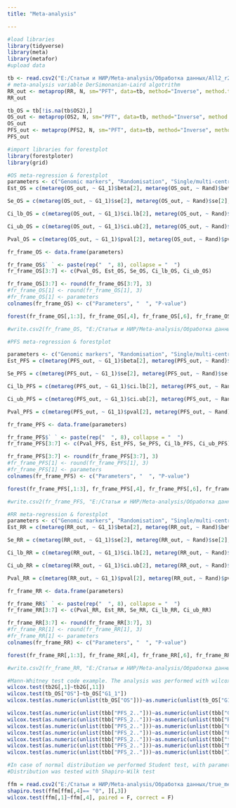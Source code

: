 ---
title: "Meta-analysis"

---

```{r setup, include=FALSE}
#load libraries
library(tidyverse)
library(meta)
library(metafor)
#upload data

tb <- read.csv2("E:/Статьи и НИР/Meta-analysis/Обработка данных/All2_r2.csv", dec = ",")
# meta-analysis variable DerSimonanian-Laird algotrithm
RR_out <- metaprop(RR, N, sm="PFT", data=tb, method="Inverse", method.tau="DL") #Response Rate (RR)
RR_out

tb_OS = tb[!is.na(tb$OS2),]
OS_out <- metaprop(OS2, N, sm="PFT", data=tb, method="Inverse", method.tau="DL") #Overall survival (OS)
OS_out
PFS_out <- metaprop(PFS2, N, sm="PFT", data=tb, method="Inverse", method.tau="DL") #Progression-free survival (PFS)
PFS_out


```


```{r pressure, echo=FALSE}
#import libraries for forestplot
library(forestploter)
library(grid)
```



```{r pressure, echo=FALSE}
#OS meta-regression & forestplot
parameters <- c("Genomic markers", "Randomisation", "Single/multi-central", "Pre-treated", "Target/Immunotherapy", "Chemotherapy", "Number of patients per arm > 40",  "Journal 5 year IF > 10")
Est_OS = c(metareg(OS_out, ~ G1_1)$beta[2], metareg(OS_out, ~ Rand)$beta[2], metareg(OS_out, ~ Cent)$beta[2], metareg(OS_out, ~ Ptrt)$beta[2], metareg(OS_out, ~ target)$beta[2], metareg(OS_out, ~ chemo.t)$beta[2], metareg(OS_out, ~ N_count)$beta[2],  metareg(OS_out, ~ IF)$beta[2])

Se_OS = c(metareg(OS_out, ~ G1_1)$se[2], metareg(OS_out, ~ Rand)$se[2], metareg(OS_out, ~ Cent)$se[2], metareg(OS_out, ~ Ptrt)$se[2], metareg(OS_out, ~ target)$se[2], metareg(OS_out, ~ chemo.t)$se[2], metareg(OS_out, ~ N_count)$se[2],  metareg(OS_out, ~ IF)$se[2])

Ci_lb_OS = c(metareg(OS_out, ~ G1_1)$ci.lb[2], metareg(OS_out, ~ Rand)$ci.lb[2], metareg(OS_out, ~ Cent)$ci.lb[2], metareg(OS_out, ~ Ptrt)$ci.lb[2], metareg(OS_out, ~ target)$ci.lb[2], metareg(OS_out, ~ chemo.t)$ci.lb[2], metareg(OS_out, ~ N_count)$ci.lb[2],  metareg(OS_out, ~ IF)$ci.lb[2])

Ci_ub_OS = c(metareg(OS_out, ~ G1_1)$ci.ub[2], metareg(OS_out, ~ Rand)$ci.ub[2], metareg(OS_out, ~ Cent)$ci.ub[2], metareg(OS_out, ~ Ptrt)$ci.ub[2], metareg(OS_out, ~ target)$ci.ub[2], metareg(OS_out, ~ chemo.t)$ci.ub[2], metareg(OS_out, ~ N_count)$ci.ub[2],  metareg(OS_out, ~ IF)$ci.ub[2])

Pval_OS = c(metareg(OS_out, ~ G1_1)$pval[2], metareg(OS_out, ~ Rand)$pval[2], metareg(OS_out, ~ Cent)$pval[2], metareg(OS_out, ~ Ptrt)$pval[2], metareg(OS_out, ~ target)$pval[2], metareg(OS_out, ~ chemo.t)$pval[2], metareg(OS_out, ~ N_count)$pval[2],  metareg(OS_out, ~ IF)$pval[2])

fr_frame_OS <- data.frame(parameters)

fr_frame_OS$` ` <- paste(rep("  ", 8), collapse = "  ")
fr_frame_OS[3:7] <- c(Pval_OS, Est_OS, Se_OS, Ci_lb_OS, Ci_ub_OS)

fr_frame_OS[3:7] <- round(fr_frame_OS[3:7], 3)
#fr_frame_OS[1] <- round(fr_frame_OS[1], 3)
#fr_frame_OS[1] <- parameters
colnames(fr_frame_OS) <- c("Parameters", "  ", "P-value")

forest(fr_frame_OS[,1:3], fr_frame_OS[,4], fr_frame_OS[,6], fr_frame_OS[,7], fr_frame_OS[,5], ci_column = 2, xlim = c(-0.5, 0.5), ticks_at = c(-0.5, 0,  0.5), theme = tm, ci_pch = 25, ref_line = 0)

#write.csv2(fr_frame_OS, "E:/Статьи и НИР/Meta-analysis/Обработка данных/Tables_out/metareg_forest_OS_r.csv")
```


```{r pressure, echo=FALSE}
#PFS meta-regression & forestplot

parameters <- c("Genomic markers", "Randomisation", "Single/multi-central", "Pre-treated", "Target/Immunotherapy", "Chemotherapy", "Number of patients per arm > 40",  "Journal 5 year IF > 10")
Est_PFS = c(metareg(PFS_out, ~ G1_1)$beta[2], metareg(PFS_out, ~ Rand)$beta[2], metareg(PFS_out, ~ Cent)$beta[2], metareg(PFS_out, ~ Ptrt)$beta[2], metareg(PFS_out, ~ target)$beta[2], metareg(PFS_out, ~ chemo.t)$beta[2], metareg(PFS_out, ~ N_count)$beta[2],  metareg(PFS_out, ~ IF)$beta[2])

Se_PFS = c(metareg(PFS_out, ~ G1_1)$se[2], metareg(PFS_out, ~ Rand)$se[2], metareg(PFS_out, ~ Cent)$se[2], metareg(PFS_out, ~ Ptrt)$se[2], metareg(PFS_out, ~ target)$se[2], metareg(PFS_out, ~ chemo.t)$se[2], metareg(PFS_out, ~ N_count)$se[2],  metareg(PFS_out, ~ IF)$se[2])

Ci_lb_PFS = c(metareg(PFS_out, ~ G1_1)$ci.lb[2], metareg(PFS_out, ~ Rand)$ci.lb[2], metareg(PFS_out, ~ Cent)$ci.lb[2], metareg(PFS_out, ~ Ptrt)$ci.lb[2], metareg(PFS_out, ~ target)$ci.lb[2], metareg(PFS_out, ~ chemo.t)$ci.lb[2], metareg(PFS_out, ~ N_count)$ci.lb[2],  metareg(PFS_out, ~ IF)$ci.lb[2])

Ci_ub_PFS = c(metareg(PFS_out, ~ G1_1)$ci.ub[2], metareg(PFS_out, ~ Rand)$ci.ub[2], metareg(PFS_out, ~ Cent)$ci.ub[2], metareg(PFS_out, ~ Ptrt)$ci.ub[2], metareg(PFS_out, ~ target)$ci.ub[2], metareg(PFS_out, ~ chemo.t)$ci.ub[2], metareg(PFS_out, ~ N_count)$ci.ub[2],  metareg(PFS_out, ~ IF)$ci.ub[2])

Pval_PFS = c(metareg(PFS_out, ~ G1_1)$pval[2], metareg(PFS_out, ~ Rand)$pval[2], metareg(PFS_out, ~ Cent)$pval[2], metareg(PFS_out, ~ Ptrt)$pval[2], metareg(PFS_out, ~ target)$pval[2], metareg(PFS_out, ~ chemo.t)$pval[2], metareg(PFS_out, ~ N_count)$pval[2],  metareg(PFS_out, ~ IF)$pval[2])

fr_frame_PFS <- data.frame(parameters)

fr_frame_PFS$` ` <- paste(rep("  ", 8), collapse = "  ")
fr_frame_PFS[3:7] <- c(Pval_PFS, Est_PFS, Se_PFS, Ci_lb_PFS, Ci_ub_PFS)

fr_frame_PFS[3:7] <- round(fr_frame_PFS[3:7], 3)
#fr_frame_PFS[1] <- round(fr_frame_PFS[1], 3)
#fr_frame_PFS[1] <- parameters
colnames(fr_frame_PFS) <- c("Parameters", "  ", "P-value")

forest(fr_frame_PFS[,1:3], fr_frame_PFS[,4], fr_frame_PFS[,6], fr_frame_PFS[,7], fr_frame_PFS[,5], ci_column = 2, xlim = c(-0.5, 0.5), ticks_at = c(-0.5, 0,  0.5), theme = tm, ci_pch = 25, ref_line = 0)

#write.csv2(fr_frame_PFS, "E:/Статьи и НИР/Meta-analysis/Обработка данных/Tables_out/metareg_forest_PFS_r.csv")

```


```{r pressure, echo=FALSE}
#RR meta-regression & forestplot
parameters <- c("Genomic markers", "Randomisation", "Single/multi-central", "Pre-treated", "Target/Immunotherapy", "Chemotherapy", "Number of patients per arm > 40",  "Journal 5 year IF > 10")
Est_RR = c(metareg(RR_out, ~ G1_1)$beta[2], metareg(RR_out, ~ Rand)$beta[2], metareg(RR_out, ~ Cent)$beta[2], metareg(RR_out, ~ Ptrt)$beta[2], metareg(RR_out, ~ target)$beta[2], metareg(RR_out, ~ chemo.t)$beta[2], metareg(RR_out, ~ N_count)$beta[2],  metareg(RR_out, ~ IF)$beta[2])

Se_RR = c(metareg(RR_out, ~ G1_1)$se[2], metareg(RR_out, ~ Rand)$se[2], metareg(RR_out, ~ Cent)$se[2], metareg(RR_out, ~ Ptrt)$se[2], metareg(RR_out, ~ target)$se[2], metareg(RR_out, ~ chemo.t)$se[2], metareg(RR_out, ~ N_count)$se[2],  metareg(RR_out, ~ IF)$se[2])

Ci_lb_RR = c(metareg(RR_out, ~ G1_1)$ci.lb[2], metareg(RR_out, ~ Rand)$ci.lb[2], metareg(RR_out, ~ Cent)$ci.lb[2], metareg(RR_out, ~ Ptrt)$ci.lb[2], metareg(RR_out, ~ target)$ci.lb[2], metareg(RR_out, ~ chemo.t)$ci.lb[2], metareg(RR_out, ~ N_count)$ci.lb[2],  metareg(RR_out, ~ IF)$ci.lb[2])

Ci_ub_RR = c(metareg(RR_out, ~ G1_1)$ci.ub[2], metareg(RR_out, ~ Rand)$ci.ub[2], metareg(RR_out, ~ Cent)$ci.ub[2], metareg(RR_out, ~ Ptrt)$ci.ub[2], metareg(RR_out, ~ target)$ci.ub[2], metareg(RR_out, ~ chemo.t)$ci.ub[2], metareg(RR_out, ~ N_count)$ci.ub[2],  metareg(RR_out, ~ IF)$ci.ub[2])

Pval_RR = c(metareg(RR_out, ~ G1_1)$pval[2], metareg(RR_out, ~ Rand)$pval[2], metareg(RR_out, ~ Cent)$pval[2], metareg(RR_out, ~ Ptrt)$pval[2], metareg(RR_out, ~ target)$pval[2], metareg(RR_out, ~ chemo.t)$pval[2], metareg(RR_out, ~ N_count)$pval[2],  metareg(RR_out, ~ IF)$pval[2])

fr_frame_RR <- data.frame(parameters)

fr_frame_RR$` ` <- paste(rep("  ", 8), collapse = "  ")
fr_frame_RR[3:7] <- c(Pval_RR, Est_RR, Se_RR, Ci_lb_RR, Ci_ub_RR)

fr_frame_RR[3:7] <- round(fr_frame_RR[3:7], 3)
#fr_frame_RR[1] <- round(fr_frame_RR[1], 3)
#fr_frame_RR[1] <- parameters
colnames(fr_frame_RR) <- c("Parameters", "  ", "P-value")

forest(fr_frame_RR[,1:3], fr_frame_RR[,4], fr_frame_RR[,6], fr_frame_RR[,7], fr_frame_RR[,5], ci_column = 2, xlim = c(-0.5, 0.5), ticks_at = c(-0.5, 0,  0.5), theme = tm, ci_pch = 25, ref_line = 0)

#write.csv2(fr_frame_RR, "E:/Статьи и НИР/Meta-analysis/Обработка данных/Tables_out/metareg_forest_RR_r.csv")
```


```{r pressure, echo=FALSE}
#Mann-Whitney test code example. The analysis was performed with wilcox.test command with parameters paired = F and correct = F. The example provided for PFS. The similar analysis was performed for OS and RR.
wilcox.test(tb2G[,1]~tb2G[,11])
wilcox.test(tb_OS["OS"]~tb_OS["G1_1"])
wilcox.test(as.numeric(unlist(tb_OS["OS"]))~as.numeric(unlist(tb_OS["G1_1"])), paired = F, correct = F)

wilcox.test(as.numeric(unlist(tbb["PFS_2.."]))~as.numeric(unlist(tbb["G1_1"])), paired = F, correct = F)
wilcox.test(as.numeric(unlist(tbb["PFS_2.."]))~as.numeric(unlist(tbb["Rand"])), paired = F, correct = F)
wilcox.test(as.numeric(unlist(tbb["PFS_2.."]))~as.numeric(unlist(tbb["Cent"])), paired = F, correct = F)
wilcox.test(as.numeric(unlist(tbb["PFS_2.."]))~as.numeric(unlist(tbb["Ptrt"])), paired = F, correct = F)
wilcox.test(as.numeric(unlist(tbb["PFS_2.."]))~as.numeric(unlist(tbb["target"])), paired = F, correct = F)
wilcox.test(as.numeric(unlist(tbb["PFS_2.."]))~as.numeric(unlist(tbb["N_count"])), paired = F, correct = F)
wilcox.test(as.numeric(unlist(tbb["PFS_2.."]))~as.numeric(unlist(tbb["IF"])), paired = F, correct = F)

#In case of normal distribution we performed Student test, with parameters paired = F and correct = F.
#Distribution was tested with Shapiro-Wilk test

```



```{r pressure, echo=FALSE}
ffm = read.csv2("E:/Статьи и НИР/Meta-analysis/Обработка данных/true_med.csv", dec = ",")
shapiro.test(ffm[ffm[,4]== "0", ][,3])
wilcox.test(ffm[,1]~ffm[,4], paired = F, correct = F)
```

